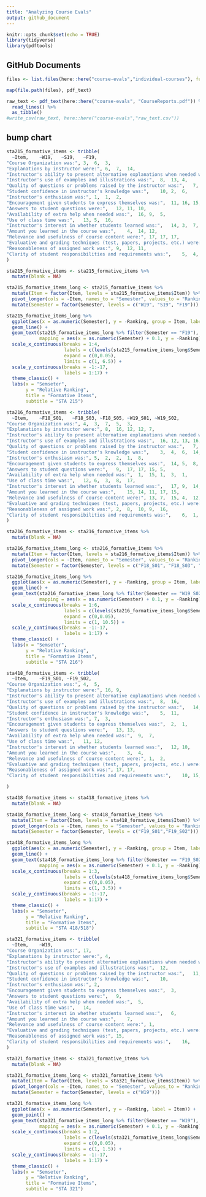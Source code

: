 ```yaml
---
title: "Analyzing Course Evals"
output: github_document
---
```


```r
knitr::opts_chunk$set(echo = TRUE)
library(tidyverse)
library(pdftools)
```

## GitHub Documents

```r
files <- list.files(here::here("course-evals","individual-courses"), full.names = TRUE)

map(file.path(files), pdf_text)

raw_text <- pdf_text(here::here("course-evals", "CourseReports.pdf")) %>% 
  read_lines() %>% 
  as_tibble()
#write_csv(raw_text, here::here("course-evals","raw_text.csv"))

```




## bump chart

```r
sta215_formative_items <- tribble(
  ~Item,	~W19,	~S19,	~F19,
"Course Organization was:",	3,	6,	3,
"Explanations by instructor were:",	6,	7,	14,
"Instructor's ability to present alternative explanations when needed was:",	2,	8,	13,
"Instructor's use of examples and illustrations was:",	8,	13,	4,
"Quality of questions or problems raised by the instructor was:",	7,	15,	9,
"Student confidence in instructor's knowledge was:",	10,	2,	6,
"Instructor's enthusiasm was:",	1,	1,	2,
"Encouragement given students to express themselves was:",	11,	16,	15,
"Answers to student questions were:",	12,	11,	10,
"Availability of extra help when needed was:",	16,	9,	5,
"Use of class time was:",	13,	5,	16,
"Instructor's interest in whether students learned was:",	14,	3,	7,
"Amount you learned in the course was:",	4,	14,	12,
"Relevance and usefulness of course content were:",	17,	17,	17,
"Evaluative and grading techniques (test, papers, projects, etc.) were:",	15,	10,	8,
"Reasonableness of assigned work was:",	9,	12,	11,
"Clarity of student responsibilities and requirements was:",	5,	4,	1,
)

sta215_formative_items <- sta215_formative_items %>% 
  mutate(blank = NA)

sta215_formative_items_long <- sta215_formative_items %>% 
  mutate(Item = factor(Item, levels = sta215_formative_items$Item)) %>% 
  pivot_longer(cols = -Item, names_to = "Semester", values_to = "Ranking") %>% 
  mutate(Semester = factor(Semester, levels = c("W19", "S19", "F19")))

sta215_formative_items_long %>% 
  ggplot(aes(x = as.numeric(Semester), y = -Ranking, group = Item, label = Item)) + 
  geom_line() +
  geom_text(sta215_formative_items_long %>% filter(Semester == "F19"), 
            mapping = aes(x = as.numeric(Semester) + 0.1, y = -Ranking), hjust = 0) +
  scale_x_continuous(breaks = 1:4,
                     labels = c(levels(sta215_formative_items_long$Semester),""),
                     expand = c(0,0.05),
                     limits = c(1, 6.5)) +
  scale_y_continuous(breaks = -1:-17,
                     labels = 1:17) +
  theme_classic() + 
  labs(x = "Semseter",
       y = "Relative Ranking",
       title = "Formative Items",
       subtitle = "STA 215")

```



```r
sta216_formative_items <- tribble(
  ~Item,	~F18_S01,	~F18_S03, ~F18_S05, ~W19_S01, ~W19_S02,
"Course Organization was:",	4,	3,	7,	5,	3,
"Explanations by instructor were:",	8,	16,	12,	12,	7,
"Instructor's ability to present alternative explanations when needed was:",	10,	13,	5,	13,	6,
"Instructor's use of examples and illustrations was:",	16,	12,	13,	16,	11,
"Quality of questions or problems raised by the instructor was:",	7,	10,	16,	7,	10,
"Student confidence in instructor's knowledge was:",	3,	4,	6,	14,	9,
"Instructor's enthusiasm was:",	5,	2,	2,	1,	8,
"Encouragement given students to express themselves was:",	14,	5,	8,	6,	2,
"Answers to student questions were:",	9,	17,	17,	15,	5,
"Availability of extra help when needed was:",	1,	15,	1,	3,	1,
"Use of class time was:",	12,	6,	3,	8,	17,
"Instructor's interest in whether students learned was:",	17,	9,	14,	11,	14,
"Amount you learned in the course was:",	15,	14,	11,	17,	15,
"Relevance and usefulness of course content were:",	13,	7,	15,	4,	12,
"Evaluative and grading techniques (test, papers, projects, etc.) were:",	11,	11,	9,	10,	13,
"Reasonableness of assigned work was:",	2,	8,	10,	9,	16,
"Clarity of student responsibilities and requirements was:",	6,	1,	4,	2,	4,
)

sta216_formative_items <- sta216_formative_items %>% 
  mutate(blank = NA)

sta216_formative_items_long <- sta216_formative_items %>% 
  mutate(Item = factor(Item, levels = sta216_formative_items$Item)) %>% 
  pivot_longer(cols = -Item, names_to = "Semester", values_to = "Ranking") %>% 
  mutate(Semester = factor(Semester, levels = c("F18_S01", "F18_S03", "F18_S05", "W19_S01", "W19_S02")))

sta216_formative_items_long %>% 
  ggplot(aes(x = as.numeric(Semester), y = -Ranking, group = Item, label = Item)) + 
  geom_line() +
  geom_text(sta216_formative_items_long %>% filter(Semester == "W19_S02"), 
            mapping = aes(x = as.numeric(Semester) + 0.1, y = -Ranking), hjust = 0) +
  scale_x_continuous(breaks = 1:6,
                     labels = c(levels(sta216_formative_items_long$Semester),""),
                     expand = c(0,0.05),
                     limits = c(1, 10.5)) +
  scale_y_continuous(breaks = -1:-17,
                     labels = 1:17) +
  theme_classic() + 
  labs(x = "Semseter",
       y = "Relative Ranking",
       title = "Formative Items",
       subtitle = "STA 216")
```




```r
sta418_formative_items <- tribble(
  ~Item,	~F19_S01, ~F19_S02,
"Course Organization was:",	4,	5,
"Explanations by instructor were:",	16,	9,
"Instructor's ability to present alternative explanations when needed was:",	6,	6,
"Instructor's use of examples and illustrations was:",	8,	16,
"Quality of questions or problems raised by the instructor was:",	14,	14,
"Student confidence in instructor's knowledge was:",	5,	11,
"Instructor's enthusiasm was:",	7,	3,
"Encouragement given students to express themselves was:",	2,	1,
"Answers to student questions were:",	13,	13,
"Availability of extra help when needed was:",	9,	7,
"Use of class time was:",	11,	12,
"Instructor's interest in whether students learned was:",	12,	10,
"Amount you learned in the course was:",	3,	4,
"Relevance and usefulness of course content were:",	1,	2,
"Evaluative and grading techniques (test, papers, projects, etc.) were:",	15,	8,
"Reasonableness of assigned work was:",	17,	17,
"Clarity of student responsibilities and requirements was:",	10,	15,

)

sta418_formative_items <- sta418_formative_items %>% 
  mutate(blank = NA)

sta418_formative_items_long <- sta418_formative_items %>% 
  mutate(Item = factor(Item, levels = sta418_formative_items$Item)) %>% 
  pivot_longer(cols = -Item, names_to = "Semester", values_to = "Ranking") %>% 
  mutate(Semester = factor(Semester, levels = c("F19_S01","F19_S02")))

sta418_formative_items_long %>% 
  ggplot(aes(x = as.numeric(Semester), y = -Ranking, group = Item, label = Item)) + 
  geom_line() +
  geom_text(sta418_formative_items_long %>% filter(Semester == "F19_S02"), 
            mapping = aes(x = as.numeric(Semester) + 0.1, y = -Ranking), hjust = 0) +
  scale_x_continuous(breaks = 1:3,
                     labels = c(levels(sta418_formative_items_long$Semester),""),
                     expand = c(0,0.05),
                     limits = c(1, 3.5)) +
  scale_y_continuous(breaks = -1:-17,
                     labels = 1:17) +
  theme_classic() + 
  labs(x = "Semseter",
       y = "Relative Ranking",
       title = "Formative Items",
       subtitle = "STA 418/518")
```


```r
sta321_formative_items <- tribble(
  ~Item,	~W19,
"Course Organization was:",	17,
"Explanations by instructor were:",	4,
"Instructor's ability to present alternative explanations when needed was:",	8,
"Instructor's use of examples and illustrations was:",	12,
"Quality of questions or problems raised by the instructor was:",	11,
"Student confidence in instructor's knowledge was:",	10,
"Instructor's enthusiasm was:",	2,
"Encouragement given students to express themselves was:",	3,
"Answers to student questions were:",	9,
"Availability of extra help when needed was:",	5,
"Use of class time was:",	14,
"Instructor's interest in whether students learned was:",	6,
"Amount you learned in the course was:",	7,
"Relevance and usefulness of course content were:",	1,
"Evaluative and grading techniques (test, papers, projects, etc.) were:",	13,
"Reasonableness of assigned work was:",	15,
"Clarity of student responsibilities and requirements was:",	16,
)

sta321_formative_items <- sta321_formative_items %>% 
  mutate(blank = NA)

sta321_formative_items_long <- sta321_formative_items %>% 
  mutate(Item = factor(Item, levels = sta321_formative_items$Item)) %>% 
  pivot_longer(cols = -Item, names_to = "Semester", values_to = "Ranking") %>% 
  mutate(Semester = factor(Semester, levels = c("W19")))

sta321_formative_items_long %>% 
  ggplot(aes(x = as.numeric(Semester), y = -Ranking, label = Item)) + 
  geom_point() +
  geom_text(sta321_formative_items_long %>% filter(Semester == "W19"), 
            mapping = aes(x = as.numeric(Semester) + 0.1, y = -Ranking), hjust = 0) +
  scale_x_continuous(breaks = 1:2,
                     labels = c(levels(sta321_formative_items_long$Semester),""),
                     expand = c(0,0.05),
                     limits = c(1, 1.5)) +
  scale_y_continuous(breaks = -1:-17,
                     labels = 1:17) +
  theme_classic() + 
  labs(x = "Semseter",
       y = "Relative Ranking",
       title = "Formative Items",
       subtitle = "STA 321")
```
